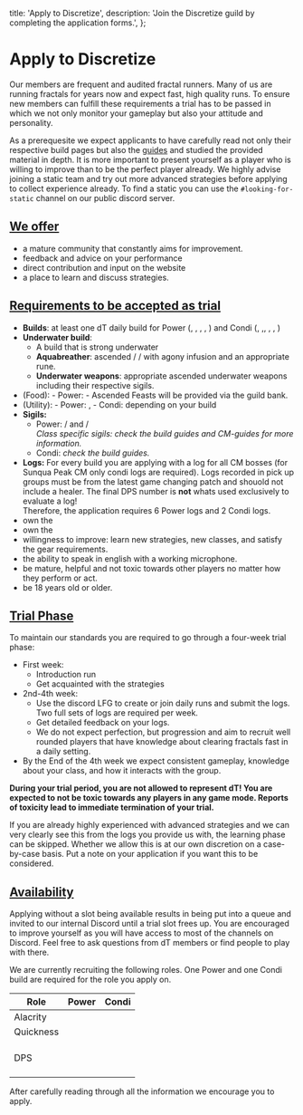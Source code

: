 

  title: 'Apply to Discretize',
  description: 'Join the Discretize guild by completing the application forms.',
};

<Layout seo={seo}>

# Apply to Discretize

Our members are frequent and audited fractal runners. Many of us are running fractals for years now and expect fast, high quality runs. To ensure new members can fulfill these requirements a trial has to be passed in which we not only monitor your gameplay but also your attitude and personality.

As a prerequesite we expect applicants to have carefully read not only their respective build pages but also the [guides](/guides) and studied the provided material in depth. It is more important to present yourself as a player who is willing to improve than to be the perfect player already. We highly advise joining a static team and try out more advanced strategies before applying to collect experience already. To find a static you can use the `#looking-for-static` channel on our public discord server.

## <ins>We offer</ins>

- a mature community that constantly aims for improvement.
- feedback and advice on your performance
- direct contribution and input on the website
- a place to learn and discuss strategies.

## <ins>Requirements to be accepted as trial</ins>

- **Builds**: at least one dT daily build for Power (<Specialization name="Soulbeast"/>, <Specialization name="Renegade"/>, <Specialization name="Scrapper"/>, <Specialization name="Dragonhunter"/>, <Specialization name="Weaver"/>) and Condi (<Specialization name="Soulbeast"/>, <Specialization name="Firebrand"/>,<Specialization name="Mirage"/>, <Specialization name="Specter"/>, <Specialization name="Renegade"/>, <Specialization name="Harbinger"/>)
- **Underwater build**:
  - A build that is strong underwater
  - **Aquabreather**: ascended <Item id="75573" disableText /> / <Item id="72280" disableText /> / <Item id="74353" disableText /> with agony infusion and an appropriate rune.
  - **Underwater weapons**: appropriate ascended underwater weapons including their respective sigils.
- <ConsumableEffect name="Nourishment" /> (Food): - Power: <Item id="43360" />-
  Ascended Feasts will be provided via the guild bank.
- <ConsumableEffect name="Enhancement" /> (Utility): - Power: <Item name="superiorsharpeningstone" />
  , <Item id="50082" />- Condi: depending on your build
- **Sigils:**
  - Power: <Item id="24615" /> / <Item id="24868" /> and <Item id="24868" /> / <Item id="24658" /> <br/> <i>Class specific sigils: check the build guides and CM-guides for more information.</i>
  - Condi: <i>check the build guides.</i>
- **Logs:** For every build you are applying with a log for all CM bosses (for Sunqua Peak CM only condi logs are required). Logs recorded in pick up groups must be from the latest game changing patch and shouold not include a healer. The final DPS number is **not** whats used exclusively to evaluate a log! <br/> Therefore, the application requires 6 Power logs and 2 Condi logs.
- own the <Item id="79722" />
- own the <Item name="whitemantleportaldevice" />
- willingness to improve: learn new strategies, new classes, and satisfy the gear requirements.
- the ability to speak in english with a working microphone.
- be mature, helpful and not toxic towards other players no matter how they perform or act.
- be 18 years old or older.

## <ins>Trial Phase</ins>

To maintain our standards you are required to go through a four-week trial phase:

- First week:
  - Introduction run
  - Get acquainted with the strategies
- 2nd-4th week:
  - Use the discord LFG to create or join daily runs and submit the logs. Two full sets of logs are required per week.
  - Get detailed feedback on your logs.
  - We do not expect perfection, but progression and aim to recruit well rounded players that have knowledge about clearing fractals fast in a daily setting.
- By the End of the 4th week we expect consistent gameplay, knowledge about your class, and how it interacts with the group.

**During your trial period, you are not allowed to represent dT! You are expected to not be toxic towards any players in any game mode. Reports of toxicity lead to immediate termination of your trial.**

<Information>
  If you are already highly experienced with advanced strategies and we can very
  clearly see this from the logs you provide us with, the learning phase can be
  skipped. Whether we allow this is at our own discretion on a case-by-case
  basis. Put a note on your application if you want this to be considered.
</Information>

<br />

## <ins>**Availability**</ins>

Applying without a slot being available results in being put into a queue and invited to our internal Discord until a trial slot frees up. You are encouraged to improve yourself as you will have access to most of the channels on Discord. Feel free to ask questions from dT members or find people to play with there.

We are currently recruiting the following roles. One Power and one Condi build are required for the role you apply on.

| Role      | Power                                                                                                                                                              | Condi                                                                                                                 |
| --------- | ------------------------------------------------------------------------------------------------------------------------------------------------------------------ | --------------------------------------------------------------------------------------------------------------------- |
| Alacrity  | <Specialization name="Renegade" />                                                                                                                                 | <Specialization name="Renegade" /> <br/> <Specialization name="Mirage" />                                             |
| Quickness | <Specialization name="Scrapper" />                                                                                                                                 | <Specialization name="Firebrand" />                                                                                   |
| DPS       | <Specialization name="Soulbeast" /> <br/> <Specialization name="Bladesworn" /> <br/> <Specialization name="Weaver" /> <br/> <Specialization name="Dragonhunter" /> | <Specialization name="Soulbeast" /> <br/> <Specialization name="Specter" /> <br/> <Specialization name="Harbinger" /> |

<Divider text="Apply form" />

After carefully reading through all the information we encourage you to apply.


<ApplyForm client:visible />

</Layout>